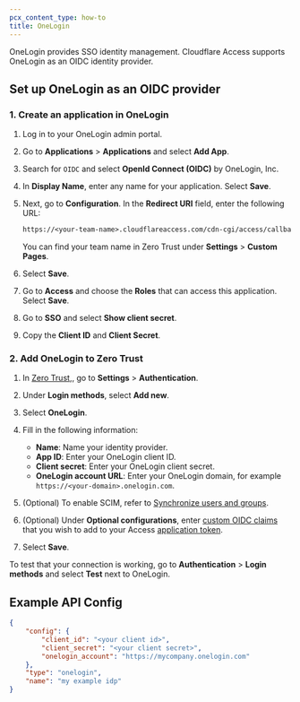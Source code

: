 ```yaml
---
pcx_content_type: how-to
title: OneLogin
---
```


OneLogin provides SSO identity management. Cloudflare Access supports OneLogin as an OIDC identity provider.

## Set up OneLogin as an OIDC provider

### 1. Create an application in OneLogin

1. Log in to your OneLogin admin portal.

2. Go to **Applications** > **Applications** and select **Add App**.

3. Search for `OIDC` and select **OpenId Connect (OIDC)** by OneLogin, Inc.

4. In **Display Name**, enter any name for your application. Select **Save**.

5. Next, go to **Configuration**. In the **Redirect URI** field, enter the following URL:

   ```txt
   https://<your-team-name>.cloudflareaccess.com/cdn-cgi/access/callback
   ```

   You can find your team name in Zero Trust under **Settings** > **Custom Pages**.

6. Select **Save**.

7. Go to **Access** and choose the **Roles** that can access this application. Select **Save**.

8. Go to **SSO** and select **Show client secret**.

9. Copy the **Client ID** and **Client Secret**.

### 2. Add OneLogin to Zero Trust

1. In [Zero Trust](https://one.dash.cloudflare.com),, go to **Settings** > **Authentication**.

2. Under **Login methods**, select **Add new**.

3. Select **OneLogin**.

4. Fill in the following information:

    - **Name**: Name your identity provider.
    - **App ID**: Enter your OneLogin client ID.
    - **Client secret**: Enter your OneLogin client secret.
    - **OneLogin account URL**: Enter your OneLogin domain, for example `https://<your-domain>.onelogin.com`.

5. (Optional) To enable SCIM, refer to [Synchronize users and groups](/cloudflare-one/identity/idp-integration/generic-oidc/#synchronize-users-and-groups).

6. (Optional) Under **Optional configurations**, enter [custom OIDC claims](/cloudflare-one/identity/idp-integration/generic-oidc/#oidc-claims) that you wish to add to your Access [application token](/cloudflare-one/identity/authorization-cookie/application-token/).

7. Select **Save**.

To test that your connection is working, go to **Authentication** > **Login methods** and select **Test** next to OneLogin.

## Example API Config

```json
{
	"config": {
		"client_id": "<your client id>",
		"client_secret": "<your client secret>",
		"onelogin_account": "https://mycompany.onelogin.com"
	},
	"type": "onelogin",
	"name": "my example idp"
}
```
